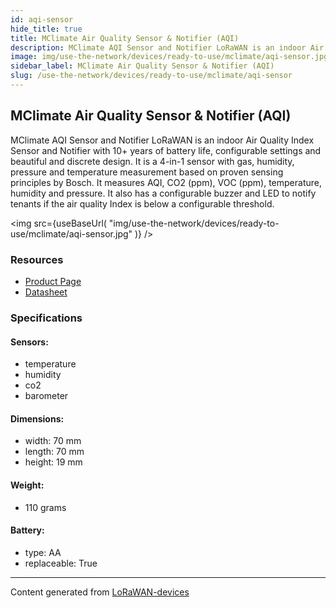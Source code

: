 ```yaml
---
id: aqi-sensor
hide_title: true
title: MClimate Air Quality Sensor & Notifier (AQI)
description: MClimate AQI Sensor and Notifier LoRaWAN is an indoor Air Quality Index Sensor and Notifier with 10+ years of battery life, configurable settings and beautiful and discrete design. It is a 4-in-1 sensor with gas, humidity, pressure and temperature measurement based on proven sensing principles by Bosch. It measures AQI, CO2 (ppm), VOC (ppm), temperature, humidity and pressure. It also has a configurable buzzer and LED to notify tenants if the air quality Index is below a configurable threshold.
image: img/use-the-network/devices/ready-to-use/mclimate/aqi-sensor.jpg
sidebar_label: MClimate Air Quality Sensor & Notifier (AQI)
slug: /use-the-network/devices/ready-to-use/mclimate/aqi-sensor
---
```



## MClimate Air Quality Sensor & Notifier (AQI)

MClimate AQI Sensor and Notifier LoRaWAN is an indoor Air Quality Index Sensor and Notifier with 10+ years of battery life, configurable settings and beautiful and discrete design. It is a 4-in-1 sensor with gas, humidity, pressure and temperature measurement based on proven sensing principles by Bosch. It measures AQI, CO2 (ppm), VOC (ppm), temperature, humidity and pressure. It also has a configurable buzzer and LED to notify tenants if the air quality Index is below a configurable threshold.

<img
src={useBaseUrl(
"img/use-the-network/devices/ready-to-use/mclimate/aqi-sensor.jpg"
)}
/>

### Resources

- [Product Page](https://mclimate.bit.ai/docs/view/S14D8XaQJGaz6cF4)
- [Datasheet](https://d19bjv63x2j8ah.cloudfront.net/v2/22667/contents/Q4RlX1XZwpcn867d/MClimate_AQI_Sensor___Notifier-datasheet-lorawan-en.pdf)

### Specifications

#### Sensors:
- temperature
- humidity
- co2
- barometer
#### Dimensions:
- width: 70 mm
- length: 70 mm
- height: 19 mm
#### Weight: 
- 110 grams
#### Battery: 
- type: AA
- replaceable: True



---
Content generated from [LoRaWAN-devices](https://github.com/TheThingsNetwork/lorawan-devices)